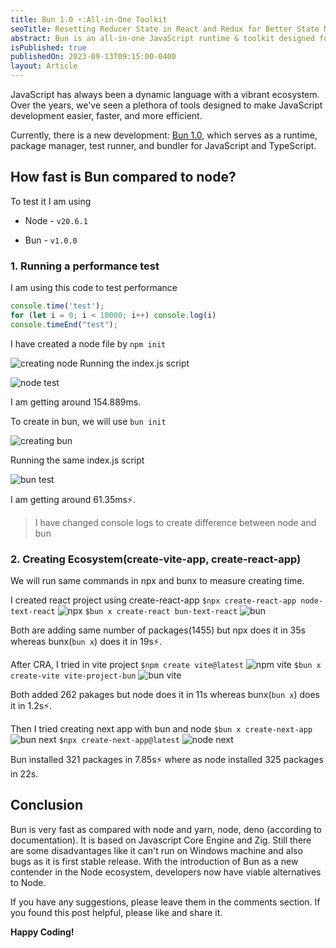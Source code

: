 ```yaml
---
title: Bun 1.0 ⚡:All-in-One Toolkit
seoTitle: Resetting Reducer State in React and Redux for Better State Management
abstract: Bun is an all-in-one JavaScript runtime & toolkit designed for speed, complete with a bundler, test runner, and Node.js-compatible package manager.
isPublished: true
publishedOn: 2023-09-13T09:15:00-0400
layout: Article
---
```


JavaScript has always been a dynamic language with a vibrant ecosystem. Over the years, we've seen a plethora of tools designed to make JavaScript development easier, faster, and more efficient.

Currently, there is a new development: [Bun 1.0](https://bun.sh/), which serves as a runtime, package manager, test runner, and bundler for JavaScript and TypeScript.

## How fast is Bun compared to node?

To test it I am using 

- Node - `v20.6.1`

- Bun - `v1.0.0`

### 1. Running a performance test
I am using this code to test performance

```javascript
console.time('test');
for (let i = 0; i < 10000; i++) console.log(i)
console.timeEnd("test");
```
I have created a node file by `npm init`

![creating node](https://dev-to-uploads.s3.amazonaws.com/uploads/articles/5i444rbw4g31szxfq5hc.png)
Running the index.js script

![node test](https://dev-to-uploads.s3.amazonaws.com/uploads/articles/pcbf5mjsvw9jnxlb2ego.png)

I am getting around 154.889ms.

To create in bun, we will use `bun init`

![creating bun](https://dev-to-uploads.s3.amazonaws.com/uploads/articles/56r5zxwkdmw4mc1imw3y.png)

Running the same index.js script

![bun test](https://dev-to-uploads.s3.amazonaws.com/uploads/articles/x8siai1bffgx125ypn8q.png)

I am getting around 61.35ms⚡.

> I have changed console logs to create difference between node and bun

### 2. Creating Ecosystem(create-vite-app, create-react-app)

We will run same commands in npx and bunx to measure creating time.

I created react project using create-react-app
`$npx create-react-app node-text-react`
![npx](https://dev-to-uploads.s3.amazonaws.com/uploads/articles/inf91rzf9m483bbz3a3k.png) 
`$bun x create-react bun-text-react`
![bun](https://dev-to-uploads.s3.amazonaws.com/uploads/articles/uqb2qvbfaezp96jzp2vx.png)

Both are adding same number of packages(1455) but npx does it in 35s whereas bunx(`bun x`) does it in 19s⚡.

After CRA, I tried in vite project
`$npm create vite@latest`
![npm vite](https://dev-to-uploads.s3.amazonaws.com/uploads/articles/ve1db61cqe3ppsh64qnf.png)
`$bun x create-vite vite-project-bun`
![bun vite](https://dev-to-uploads.s3.amazonaws.com/uploads/articles/4mosztdyh6zys6j1ft9l.png)

Both added 262 pakages but node does it in 11s whereas bunx(`bun x`) does it in 1.2s⚡.

Then I tried creating next app with bun and node 
`$bun x create-next-app`
![bun next](https://dev-to-uploads.s3.amazonaws.com/uploads/articles/xooymb4h867mpcdn5z0v.png)
`$npx create-next-app@latest`
![node next](https://dev-to-uploads.s3.amazonaws.com/uploads/articles/16xxchayq5fcybtz5qpt.png)

Bun installed 321 packages in 7.85s⚡ where as node installed 325 packages in 22s.


## Conclusion

Bun is very fast as compared with node and yarn, node, deno (according to documentation). It is based on Javascript Core Engine and Zig. Still there are some disadvantages like it can't run on Windows machine and also bugs as it is first stable release. With the introduction of Bun as a new contender in the Node ecosystem, developers now have viable alternatives to Node.

If you have any suggestions, please leave them in the comments section. If you found this post helpful, please like and share it.

**Happy Coding!**
